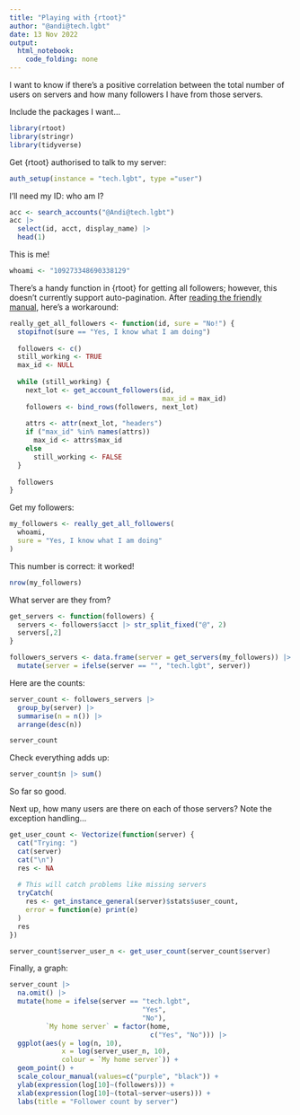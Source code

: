 ```yaml
---
title: "Playing with {rtoot}"
author: "@andi@tech.lgbt"
date: 13 Nov 2022
output: 
  html_notebook: 
    code_folding: none
---
```


I want to know if there's a positive correlation between the total number of users on servers and how many followers I have from those servers.

Include the packages I want...

```r
library(rtoot)
library(stringr)
library(tidyverse)
```


Get {rtoot} authorised to talk to my server:

```r
auth_setup(instance = "tech.lgbt", type ="user")
```

I'll need my ID: who am I?

```r
acc <- search_accounts("@Andi@tech.lgbt")
acc |>
  select(id, acct, display_name) |>
  head(1)
```

This is me!

```r
whoami <- "109273348690338129"
```


There's a handy function in {rtoot} for getting all followers; however, this doesn't currently support auto-pagination. After [reading the friendly manual](https://github.com/schochastics/rtoot/wiki/Pagination), here's a workaround:

```r
really_get_all_followers <- function(id, sure = "No!") {
  stopifnot(sure == "Yes, I know what I am doing")
  
  followers <- c()
  still_working <- TRUE
  max_id <- NULL
  
  while (still_working) {
    next_lot <- get_account_followers(id,
                                      max_id = max_id)
    followers <- bind_rows(followers, next_lot)
  
    attrs <- attr(next_lot, "headers")
    if ("max_id" %in% names(attrs))
      max_id <- attrs$max_id
    else
      still_working <- FALSE
  }
  
  followers
}
```


Get my followers:

```r
my_followers <- really_get_all_followers(
  whoami,
  sure = "Yes, I know what I am doing"
)
```


This number is correct: it worked!

```r
nrow(my_followers)
```


What server are they from?

```r
get_servers <- function(followers) {
  servers <- followers$acct |> str_split_fixed("@", 2)
  servers[,2]
}
```


```r
followers_servers <- data.frame(server = get_servers(my_followers)) |>
  mutate(server = ifelse(server == "", "tech.lgbt", server))
```

Here are the counts:

```r
server_count <- followers_servers |>
  group_by(server) |>
  summarise(n = n()) |>
  arrange(desc(n))

server_count
```

Check everything adds up:

```r
server_count$n |> sum()
```

So far so good.

Next up, how many users are there on each of those servers? Note the exception handling...

```r
get_user_count <- Vectorize(function(server) {
  cat("Trying: ")
  cat(server)
  cat("\n")
  res <- NA
  
  # This will catch problems like missing servers
  tryCatch(
    res <- get_instance_general(server)$stats$user_count,
    error = function(e) print(e)
  )
  res
})
```

```r
server_count$server_user_n <- get_user_count(server_count$server)
```


Finally, a graph:

```r
server_count |>
  na.omit() |>
  mutate(home = ifelse(server == "tech.lgbt",
                                 "Yes",
                                 "No"),
         `My home server` = factor(home,
                                   c("Yes", "No"))) |>
  ggplot(aes(y = log(n, 10),
             x = log(server_user_n, 10),
             colour = `My home server`)) +
  geom_point() +
  scale_colour_manual(values=c("purple", "black")) +
  ylab(expression(log[10]~(followers))) +
  xlab(expression(log[10]~(total~server~users))) +
  labs(title = "Follower count by server")
```


